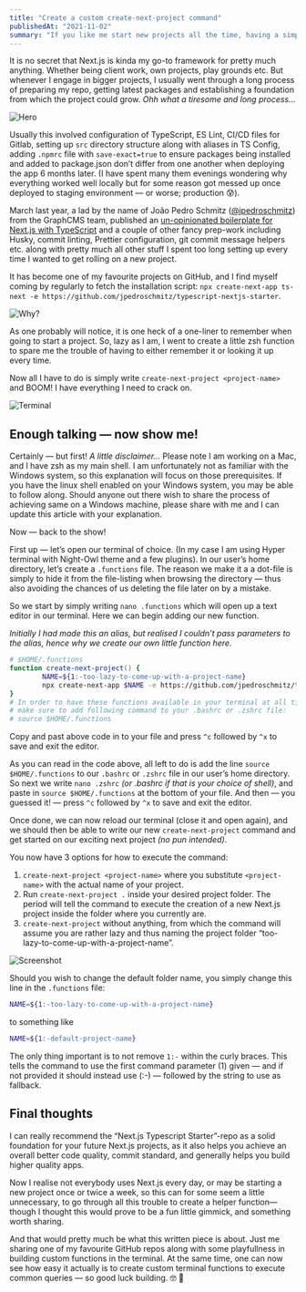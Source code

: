 ```yaml
---
title: "Create a custom create-next-project command"
publishedAt: "2021-11-02"
summary: "If you like me start new projects all the time, having a simple-to-use command spin up the perfect boilerplate every time is essential."
---
```


It is no secret that Next.js is kinda my go-to framework for pretty much anything. Whether being client work, own projects, play grounds etc. But whenever I engage in bigger projects, I usually went through a long process of preparing my repo, getting latest packages and establishing a foundation from which the project could grow. _Ohh what a tiresome and long process…_

![Hero](https://miro.medium.com/v2/resize:fit:2000/format:webp/1*jS3KTHCzGGvYizOlDktYAA.jpeg 'Photo by mrsiraphol — <a href="http://www.freepik.com/">Freepik</a> — Edited by Corfitz.')

Usually this involved configuration of TypeScript, ES Lint, CI/CD files for Gitlab, setting up `src` directory structure along with aliases in TS Config, adding `.npmrc` file with `save-exact=true` to ensure packages being installed and added to package.json don’t differ from one another when deploying the app 6 months later. (I have spent many them evenings wondering why everything worked well locally but for some reason got messed up once deployed to staging environment — or worse; production 😰).

March last year, a lad by the name of João Pedro Schmitz ([@jpedroschmitz](https://github.com/jpedroschmitz)) from the GraphCMS team, published an [un-opinionated boilerplate for Next.js with TypeScript](https://github.com/jpedroschmitz/typescript-nextjs-starter) and a couple of other fancy prep-work including Husky, commit linting, Prettier configuration, git commit message helpers etc. along with pretty much all other stuff I spent too long setting up every time I wanted to get rolling on a new project.

It has become one of my favourite projects on GitHub, and I find myself coming by regularly to fetch the installation script: `npx create-next-app ts-next -e https://github.com/jpedroschmitz/typescript-nextjs-starter`.

![Why?](https://miro.medium.com/v2/resize:fit:720/1*q_8bkYt5_I_kD1ikqf8iDw.gif)

As one probably will notice, it is one heck of a one-liner to remember when going to start a project. So, lazy as I am, I went to create a little zsh function to spare me the trouble of having to either remember it or looking it up every time.

Now all I have to do is simply write `create-next-project <project-name>` and BOOM! I have everything I need to crack on.

![Terminal](https://miro.medium.com/v2/resize:fit:2000/format:webp/1*fhNBPNxx94MNgFq1XZPZpg.png)

## Enough talking — now show me!

Certainly — but first! _A little disclaimer…_ Please note I am working on a Mac, and I have zsh as my main shell. I am unfortunately not as familiar with the Windows system, so this explanation will focus on those prerequisites. If you have the linux shell enabled on your Windows system, you may be able to follow along. Should anyone out there wish to share the process of achieving same on a Windows machine, please share with me and I can update this article with your explanation.

Now — back to the show!

First up — let’s open our terminal of choice. (In my case I am using Hyper terminal with Night-Owl theme and a few plugins). In our user’s home directory, let’s create a `.functions` file. The reason we make it a a dot-file is simply to hide it from the file-listing when browsing the directory — thus also avoiding the chances of us deleting the file later on by a mistake.

So we start by simply writing `nano .functions` which will open up a text editor in our terminal. Here we can begin adding our new function.

_Initially I had made this an alias, but realised I couldn’t pass parameters to the alias, hence why we create our own little function here._

```zsh title=".functions"
# $HOME/.functions
function create-next-project() {
        NAME=${1:-too-lazy-to-come-up-with-a-project-name}
        npx create-next-app $NAME -e https://github.com/jpedroschmitz/typescript-nextjs-starter
}
# In order to have these functions available in your terminal at all times
# make sure to add following command to your .bashrc or .zshrc file:
# source $HOME/.functions
```

Copy and past above code in to your file and press `^c` followed by `^x` to save and exit the editor.

As you can read in the code above, all left to do is add the line `source $HOME/.functions` to our `.bashrc` or `.zshrc` file in our user’s home directory. So next we write `nano .zshrc` _(or .bashrc if that is your choice of shell)_, and paste in `source $HOME/.functions` at the bottom of your file. And then — you guessed it! — press `^c` followed by `^x` to save and exit the editor.

Once done, we can now reload our terminal (close it and open again), and we should then be able to write our new `create-next-project` command and get started on our exciting next project _(no pun intended)_.

You now have 3 options for how to execute the command:

1. `create-next-project <project-name>` where you substitute `<project-name>` with the actual name of your project.
2. Run `create-next-project .` inside your desired project folder. The period will tell the command to execute the creation of a new Next.js project inside the folder where you currently are.
3. `create-next-project` without anything, from which the command will assume you are rather lazy and thus naming the project folder “too-lazy-to-come-up-with-a-project-name”.

![Screenshot](https://miro.medium.com/v2/resize:fit:4800/format:webp/1*WhdzaWYGu5wWlqhtjHx0Hg.png)

Should you wish to change the default folder name, you simply change this line in the `.functions` file:

```zsh
NAME=${1:-too-lazy-to-come-up-with-a-project-name}
```

to something like

```zsh
NAME=${1:-default-project-name}
```

The only thing important is to not remove `1:-` within the curly braces. This tells the command to use the first command parameter (1) given — and if not provided it should instead use (:-) — followed by the string to use as fallback.

## Final thoughts

I can really recommend the “Next.js Typescript Starter”-repo as a solid foundation for your future Next.js projects, as it also helps you achieve an overall better code quality, commit standard, and generally helps you build higher quality apps.

Now I realise not everybody uses Next.js every day, or may be starting a new project once or twice a week, so this can for some seem a little unnecessary, to go through all this trouble to create a helper function— though I thought this would prove to be a fun little gimmick, and something worth sharing.

And that would pretty much be what this written piece is about. Just me sharing one of my favourite GitHub repos along with some playfullness in building custom functions in the terminal. At the same time, one can now see how easy it actually is to create custom terminal functions to execute common queries — so good luck building. 🤓 🥃
